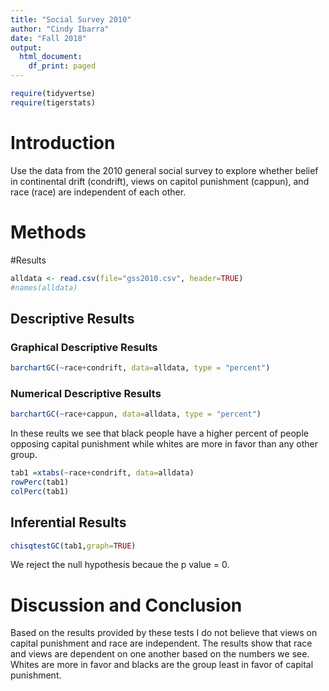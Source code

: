 ```yaml
---
title: "Social Survey 2010"
author: "Cindy Ibarra"
date: "Fall 2018"
output:
  html_document:
    df_print: paged
---
```


```r
require(tidyvertse)
require(tigerstats)

```

# Introduction

<!--In this section you explain what you are trying to show.  Where did the data come from?  What is the research or other question you are trying to answer?!-->

Use the data from the 2010 general social survey to explore whether belief in continental drift (condrift), views on capitol punishment (cappun), and race (race) are independent of each other.

# Methods

<!--Decide on your methods:  use "variable analysis" or other appropriate descriptors.  Make sure to choose at least one graphical method and at least one numerical method.!-->

#Results

<!--Divide this section into two sub-sections:  One for your descriptive  results and one for your inferential results.!-->

```r
alldata <- read.csv(file="gss2010.csv", header=TRUE)
#names(alldata)
```


## Descriptive Results

### Graphical Descriptive Results

<!--Graphical results here.  Make sure to show your code.  Provide appropriate labels for axes, giving units if possible, and provide a good title for the graph, too.  Use the graphical results to describe the patterns if any that exist in the data as focused toward the research question!-->

```r
barchartGC(~race+condrift, data=alldata, type = "percent") 
```


### Numerical Descriptive Results

<!--Numerical results go here. Use the numerical results to describe the patterns if any that exist in the data as focused toward the research question!-->

```r
barchartGC(~race+cappun, data=alldata, type = "percent")
```

In these reults we see that black people have a higher percent of people opposing capital punishment while whites are more in favor than any other group. 
```r
tab1 =xtabs(~race+condrift, data=alldata)
rowPerc(tab1)
colPerc(tab1)
```

## Inferential Results

<!--State hypothesis clearly.  Make sure your discussion of the inferential test covers all the aspects that the test output produces, such as test statistic, p-value etc.  Make a decision about the null hypothesis, explain the assumptions on which the selected test/procedure was based, and why the chosen procedure satisfys the assumptions and is appropriate to answer the research question!-->

```r
chisqtestGC(tab1,graph=TRUE)
```

We reject the null hypothesis becaue the p value = 0. 

# Discussion and Conclusion

<!--Discussion and conclusion here.  If you found a relationship be sure to consider whether the relationship occurs because one of the variavbles causes the other, or whether they perhasps are related for some other reason.  Watch the chapter 6 videos from the GeorgeTown videos collection.!-->

Based on the results provided by these tests I do not believe that views on capital punishment and race are independent. The results show that race and views are dependent on one another based on the numbers we see. Whites are more in favor and blacks are the group least in favor of capital punishment. 